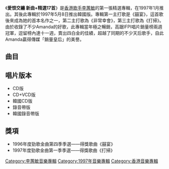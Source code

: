 {{unreferenced|time=2019-04-04T14:54:18+00:00}}
{{Album infobox | <!-- See Wikipedia:WikiProject_Albums -->
|  Name        = 愛恨交纏 新曲+精選17首
|  Type        = [[精選輯|精選輯]]
|  Artist      = [[李蕙敏|李蕙敏]]
|  Cover       = 李蕙敏 愛恨交纏 新曲+精選17首.jpg
|  Released    = {{HKG-1959}}1997年1月<br>{{KOR}}1997年5月8日
|  Recorded    = 1996年
|  Genre       = [[粵語流行音樂|粵語流行音樂]]
|  Length      = 1:02:06
|  Label       = {{hlist|[[樂意唱片|樂意唱片]]|[[嘉音唱片|嘉音唱片]]}}
|  Last album  = [[其實_(專輯)|其實]]<br>（1996年）
|  This album  = '''愛恨交纏 新曲+精選17首'''<br>（1997年）
|  Next album  = [[公主復仇記_(EP)|公主復仇記]]<br>（1997年）
}}

《'''愛恨交纏 新曲+精選17首'''》是[[香港|香港]][[歌手|歌手]][[李蕙敏|李蕙敏]]的第一張精選專輯，在1997年1月推出。其後此專輯於1997年5月8日推出韓國版。專輯第一主打歌是《囍宴》，這首歌後來成為她的首本名作之一，第二主打歌為《非常幸會》，第三主打歌為《打掃》。由於收錄了不少Amanda的好歌，此專輯當年極之暢銷，高踞IFPI唱片銷量榜兩週冠軍，逗留榜內達十一週，賣出四白金的佳績，超越了同期的不少天后歌手，自此Amanda贏得傳媒「銷量皇后」的美譽。

== 曲目 ==
{{Tracklist
| headline = CD One
| font_size = 90%
| total_length = 1:02:06

| extra_column = 首次收錄專輯

| title1 = Hello Again
| music1 = [[麥皓輪|麥皓輪]]
| arranger1 = 麥皓輪
| producer1 = [[葉健華|Keith Yip]]<br>麥皓輪
| note1 = Instrumental
| longnote1 = 
| extra1 = 愛恨交纏 新曲+精選17首
| length1 = 0:50

| title2 = 囍宴
| music2 = [[陳容森|三木]]
| lyrics2 = [[黃偉文|黃偉文]]
| arranger2 = 麥皓輪
| producer2 = Keith Yip<br>麥皓輪
| note2 = '''新歌'''
| longnote2 = 第一主打<br>改編自[[沈芳如|沈芳如]]的《情罪》
| extra2 = 愛恨交纏 新曲+精選17首
| length2 = 3:43

| title3 = 打掃
| music3 = [[細谷實|細谷實]]
| lyrics3 = [[陳少琪|陳少琪]]
| arranger3 = 麥皓輪
| producer3 = Keith Yip<br>麥皓輪
| note3 = '''新歌'''
| longnote3 = 第三主打歌
| extra3 = 愛恨交纏 新曲+精選17首
| length3 = 3:53

| title4 = 非常幸會
| music4 = [[雷頌德|雷頌德]]
| lyrics4 = [[周禮茂|周禮茂]]
| arranger4 = 雷頌德
| producer4 = Keith Yip<br>麥皓輪
| note4 = '''新歌'''
| longnote4 = 第二主打歌
| extra4 = 愛恨交纏 新曲+精選17首
| length4 = 3:09

| title5 = (你沒有)好結果
| music5 = Keith Yip<br>麥皓輪
| lyrics5 = 黃偉文
| arranger5 = 麥皓輪
| producer5 = Keith Yip<br>麥皓輪
| longnote5 = 
| extra5 = [[秘密_(李蕙敏專輯)|秘密]]
| length5 = 4:16

| title6 = 橫濱別戀
| music6 = Keith Yip
| lyrics6 = 陳少琪
| arranger6 = 麥皓輪
| producer6 = Keith Yip<br>麥皓輪
| longnote6 = 
| extra6 = [[橫濱別戀|橫濱別戀]]
| length6 = 5:24

| title7 = 活得比你好
| music7 = Keith Yip
| lyrics7 = 黃偉文
| arranger7 = Keith Yip<br>麥皓輪
| producer7 = Keith Yip<br>麥皓輪
| longnote7 = 
| extra7 = [[橫濱別戀|橫濱別戀]]
| length7 = 3:44

| title8 = 讓時間做證
| music8 = [[曾加謀|曾加謀]]
| lyrics8 = [[林夕|林夕]]
| arranger8 = 麥皓輪
| producer8 = Keith Yip<br>麥皓輪
| longnote8 = 
| extra8 = [[我為我生存|我為我生存]]
| length8 = 4:05

| title9 = 秘密
| music9 = 麥皓輪
| lyrics9 = [[李敏_(香港)|李敏]]
| arranger9 = 麥皓輪
| producer9 = 麥皓輪
| longnote9 = 
| extra9 = [[秘密_(李蕙敏專輯)|秘密]]
| length9 = 3:22

| title10 = 藍色傘下等
| music10 = Keith Yip
| lyrics10 = [[張美賢|張美賢]]
| arranger10 = 麥皓輪
| producer10 = 麥皓輪
| longnote10 = 
| extra10 = [[秘密_(李蕙敏專輯)|秘密]]
| length10 = 4:16

| title11 = 我為我生存
| music11 = [[譚展輝|譚展輝]]
| lyrics11 = 張美賢
| arranger11 = 麥皓輪
| producer11 = Keith Yip<br>麥皓輪
| longnote11 = 
| extra11 = [[我為我生存|我為我生存]]
| length11 = 4:22

| title12 = 未忘人
| music12 = Keith Yip<br>麥皓輪<br>[[馮偉基|馮偉基]]
| lyrics12 = 黃偉文
| arranger12 = 麥皓輪
| producer12 = Keith Yip<br>麥皓輪
| longnote12 = 
| extra12 = [[我為我生存|我為我生存]]
| length12 = 4:15

| title13 = 戀愛動詞
| music13 = Keith Yip<br>麥皓輪
| lyrics13 = [[劉德華|劉德華]]
| arranger13 = 麥皓輪
| producer13 = Keith Yip<br>麥皓輪
| longnote13 = 
| extra13 = [[橫濱別戀|橫濱別戀]]
| length13 = 3:23

| title14 = 贈興
| music14 = 曾加謀
| lyrics14 = 林夕
| arranger14 = 麥皓輪
| producer14 = Keith Yip<br>麥皓輪
| longnote14 = 
| extra14 = [[其實_(專輯)|其實]]
| length14 = 3:47

| title15 = Sam
| music15 = {{le|Hank Marvin|Hank Marvin}}<br>{{le|John Farrar|John Farrar}}
| lyrics15 = [[黃文廣|黃文廣]]
| arranger15 = Keith Yip<br>麥皓輪
| producer15 = Keith Yip<br>麥皓輪
| longnote15 = 
| extra15 = [[Debut_(李蕙敏專輯)|Debut]]
| length15 = 3:43

| title16 = 我會繼續想你
| music16 = [[Dolly_Parton|Dolly Parton]]
| lyrics16 = 張美賢
| arranger16 = Keith Yip<br>麥皓輪
| producer16 = Keith Yip<br>麥皓輪
| longnote16 = 
| extra16 = [[Debut_(李蕙敏專輯)|Debut]]
| length16 = 4:29

| title17 = See You
| music17 = Keith Yip<br>麥皓輪
| arranger17 = 麥皓輪
| producer17 = Keith Yip<br>麥皓輪
| longnote17 = 
| extra17 = 愛恨交纏 新曲+精選17首
| length17 = 1:18
}}

== 唱片版本 ==
*CD版
*CD+VCD版
*韓國CD版
*錄音帶版
*韓國錄音帶版

==獎項==
*1996年度勁歌金曲第四季季選——得獎歌曲《囍宴》
*1997年度勁歌金曲第一季季選——得獎歌曲《打掃》
{{李蕙敏}}

[[Category:李蕙敏音樂專輯|Category:李蕙敏音樂專輯]]
[[Category:1997年音樂專輯|Category:1997年音樂專輯]]
[[Category:香港音樂專輯|Category:香港音樂專輯]]